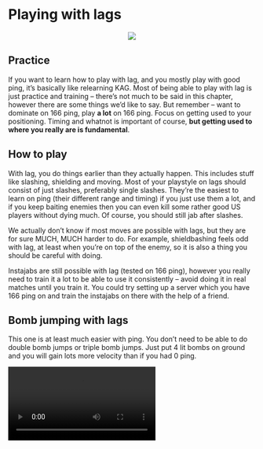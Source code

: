 # Playing with lags

<p align="center">
  <img src="imgs/lags.png">
</p>

## Practice

If you want to learn how to play with lag, and you mostly play with good ping, it's basically like relearning KAG. Most of being able to play with lag is just practice and training -- there's not much to be said in this chapter, however there are some things we'd like to say. But remember -- want to dominate on 166 ping, play **a lot** on 166 ping. Focus on getting used to your positioning. Timing and whatnot is important of course, __but getting used to where you really are is fundamental__.

## How to play

With lag, you do things earlier than they actually happen. This includes stuff like slashing, shielding and moving. Most of your playstyle on lags should consist of just slashes, preferably single slashes. They're the easiest to learn on ping (their different range and timing) if you just use them a lot, and if you keep baiting enemies then you can even kill some rather good US players without dying much. Of course, you should still jab after slashes.

We actually don't know if most moves are possible with lags, but they are for sure MUCH, MUCH harder to do. For example, shieldbashing feels odd with lag, at least when you're on top of the enemy, so it is also a thing you should be careful with doing.

Instajabs are still possible with lag (tested on 166 ping), however you really need to train it a lot to be able to use it consistently -- avoid doing it in real matches until you train it. You could try setting up a server which you have 166 ping on and train the instajabs on there with the help of a friend.

## Bomb jumping with lags

This one is at least much easier with ping. You don't need to be able to do double bomb jumps or triple bomb jumps. Just put 4 lit bombs on ground and you will gain lots more velocity than if you had 0 ping.

<video style="display:block; max-width:100%; height:auto;" src="webm/06-lag/1.webm" controls loop="loop" preload></video><br>


